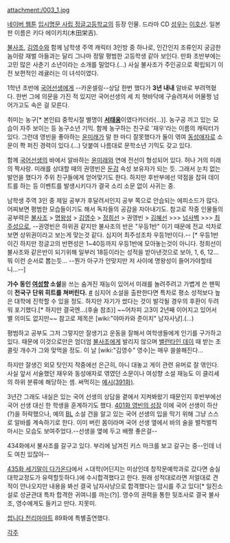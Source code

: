attachment:/003_1.jpg

[[네이버 웹툰]] [[입시명문 사립 정글고등학교]]의 등장 인물. 드라마 CD [[성우]]는 [[이호산]]. 일본판 이름은 키다 에이키치(木田栄吉).

[[불사조]], [[김영수]]와 함께 남학생 주역 캐릭터 3인방 중 하나로, 인간인지 조류인지 궁금한 놈이랑 재벌 아들과는 달리 그나마 정말 평범한 고등학생 같아 보인다. 만화 초반부에는 고민 많은 사춘기 소년이라는 소개를 밀었다.(...) 사실 불사조가 주인공으로 확립되기 이전 보편적인 레귤러는 이 녀석이였다.

1학년 초반에 [[국어선생]]에게 --카운셀링--상담 한번 했다가 '''3년 내내''' 알바로 부려먹혔다. 한번 그에 의문을 가진 적 있지만 국어선생의 세 치 혓바닥에 구슬려져서 어물쩡 넘어가고도 속은 걸 모른다.

취미는 농구[* 본인曰 중학시절 별명이 '''[[서태웅]]'''이였다카더라(...)]. 농구공 끼고 있는 모습이 자주 보이는 등 농구소년 기믹. 함께 농구하는 친구로 '재우'라는 이름의 캐릭터가 있다. 그런데 영빈을 좋아하는 [[윤미래]]가 말 한 마디 잘못했다가 둘이 엮여 [[동성애자]]로 소문이 쫙 퍼진 경력이 있다.(...) 덧붙여 나름대로 문학소년 기믹도 갖고 있다.

함께 [[국어선생]]의 바에서 알바하는 [[윤미래]]와 연애 전선이 형성되어 있다. 허나 거의 미래의 짝사랑. 미래를 상대할 때의 권영빈은 [[둔감]] 속성 보유자가 되는 듯. 그래서 눈치 없는 발언을 했다가 주위 친구들에게 얻어맞기도 한다. 하지만 후반부에선 약점을 잡혀 데이트를 하는 등 이벤트를 발생시키다가 결국 소리 소문 없이 사귀는 중.

남학생 주역 3인 중 제일 공부가 후달려서인지 공부 쪽으로 안습되는 에피소드가 많다. 어찌보면 평범한 모습들이기도 해서 독자들의 공감을 자아내기도. 참고로 작중 인물들의 공부력은 [[불사조]] > [[명왕성]] > [[김영수]] > [[정희선]] > 권영빈 > [[김혜선]] >>> [[넘사벽]] >>> [[최주성]]으로, --권영빈은 하위권 같지만 불사조의 반은 "우등1반" 이기 때문에 전교 석차로 보면 상위권이라고 보는게 맞는것 같다. 심지어 최주성조차 우등1반이다.-- [* 우등1반이긴 하지만 정글고의 반편성은 1~40등까지 우등1반에 모아놓는것이 아니다. 정희선이 불사조와 같은반이 되기위해 일부러 18등이라는 성적을 받아낸것으로 보아, 1, 6, 12... 뭐 이런 순서로 뽑는듯... --뭔가 아구가 안맞지만 저 사이에 명왕성이 들어가야할테니...--]

'''가수 동인 [[여성향]] 소설'''을 쓰는 숨겨진 재능이 있어서 미래를 놀려주려고 가볍게 쓴 팬픽이 '''전국구 단위 히트를 쳐버린다.''' [http://comic.naver.com/webtoon/detail.nhn?titleId=15640&no=146&weekday= #] 심지어 소설을 출판한다면 특차로 평소 성적보다 높은 대학에 진학할 수 있을 정도. 하지만 자기가 썼다는 것이 발각될 경우의 후환이 두려워 포기했다.[* 하지만 결국엔...(후술 참조)] ~~어차피 고3이 2년째 이어지고 있어서 별 의미도 없지만~~ 참고로 제목은 [wiki:"야마카와 준이치" 남자사냥].(...)

평범하고 공부도 그저 그렇지만 잘생기고 운동을 잘해서 여학생들에게 인기를 구가하고 있다. 때문에 이것으로만은 엄더엄 [[불사조]]에게 발리지 않으며 [[밸런타인 데이]] 때 받는 초콜릿 개수가 그와 맞먹을 정도. 이 날 [wiki:"김영수" 영수]는 매우 쓸쓸해진다...

하지만 잘생긴 외모 탓인지 작중에선 은근히, 아니 대놓고 게이 관련 유머로 잘 엮인다. 사실 앞서 서술했던 재우와 동성애자로 엮였던 소문이나 여성향 소설 재능도 이 클리셰의 하위 분류에 해당하는 셈. 써먹히는  [http://comic.naver.com/webtoon/detail.nhn?titleId=15640&no=391&weekday=mon 예시(391화)].

3년간 그래도 내실은 있는 국어 선생의 상담을 곁에서 지켜봐왔기 때문인지 후반부에선 국어 선생 대신 한 학생을 훈계하기도 했다. [http://comic.naver.com/webtoon/detail.nhn?titleId=15640&no=410&weekday=mon 401화 영빈의 성장] 이에 국어 선생이 하산(?)을 허락했으나, 예의 [[BL]] 소설 건을 알고 있는 국어 선생의 입을 막기 위해 그냥 스스로 알바를 계속하기로 한다. 이미 버린 몸이라며 국어 선생 옆에서 바의 술을 벌컥벌컥 마시는 모습도 보여주었다.--선생을 옆에 두고 배짱 좋은걸--

434화에서 불사조를 갈구고 있다. 부리에 남겨진 키스 마크를 보고 갈구는 중--인데 너도 여친 있잖아--

[http://comic.naver.com/webtoon/detail.nhn?titleId=15640&no=445&weekday=mon 435화 세기말이 다가온다]에서 ㅅ대학(어딘지는 미상인데 창작문예학과로 갔다면 숭실대학교정도가 유력할듯하다.)에 수시합격했다고 한다. 원래 성적대로라면 저얼대로 견적이 안나오지만 내용을 봐선 결국 남자사냥으로 합격했다는 암시를 주고 있다[* 일진소설로 성균관대 특차 합격한 귀여니를 까는(?)]. 영수의 권력을 통한 뒷조사로 결국 불사조, 영수에게도 들키고 만다. 지못미.

[[쌉니다 천리마마트]] 89화에 특별출연했다. 

[[각주]]

